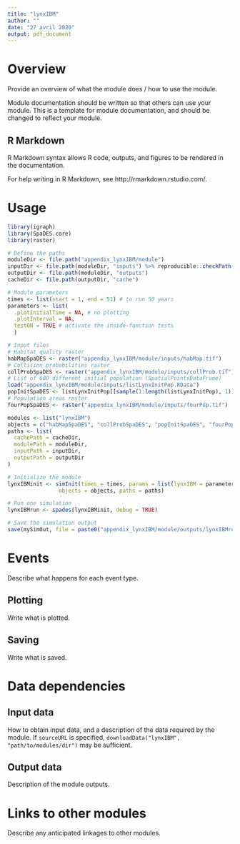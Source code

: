 ```yaml
---
title: "lynxIBM"
author: ""
date: "27 avril 2020"
output: pdf_document
---
```


# Overview

Provide an overview of what the module does / how to use the module.

Module documentation should be written so that others can use your module.
This is a template for module documentation, and should be changed to reflect your module.

## R Markdown

R Markdown syntax allows R code, outputs, and figures to be rendered in the documentation.

For help writing in R Markdown, see http://rmarkdown.rstudio.com/.

# Usage

```r
library(igraph)
library(SpaDES.core)
library(raster)

# Define the paths
moduleDir <- file.path("appendix_lynxIBM/module")
inputDir <- file.path(moduleDir, "inputs") %>% reproducible::checkPath(create = TRUE)
outputDir <- file.path(moduleDir, "outputs")
cacheDir <- file.path(outputDir, "cache")

# Module parameters
times <- list(start = 1, end = 51) # to run 50 years
parameters <- list(
  .plotInitialTime = NA, # no plotting
  .plotInterval = NA,
  testON = TRUE # activate the inside-function tests 
  )

# Input files
# Habitat quality raster
habMapSpaDES <- raster("appendix_lynxIBM/module/inputs/habMap.tif")
# Collision probabilities raster
collProbSpaDES <- raster("appendix_lynxIBM/module/inputs/collProb.tif") 
# List of 600 different initial population (SpatialPointsDataFrame)
load("appendix_lynxIBM/module/inputs/listLynxInitPop.RData") 
popInitSpaDES <- listLynxInitPop[[sample(1:length(listLynxInitPop), 1)]] # sample one initial population
# Population areas raster
fourPopSpaDES <- raster("appendix_lynxIBM/module/inputs/fourPop.tif") 

modules <- list("lynxIBM")
objects = c("habMapSpaDES", "collProbSpaDES", "popInitSpaDES", "fourPopSpaDES")
paths <- list(
  cachePath = cacheDir,
  modulePath = moduleDir,
  inputPath = inputDir,
  outputPath = outputDir
)

# Initialize the module
lynxIBMinit <- simInit(times = times, params = list(lynxIBM = parameters), modules = modules,
                objects = objects, paths = paths)

# Run one simulation
lynxIBMrun <- spades(lynxIBMinit, debug = TRUE)

# Save the simulation output
save(mySimOut, file = paste0("appendix_lynxIBM/module/outputs/lynxIBMrun_", sample(1:100000,1), ".RData"))

```

# Events

Describe what happens for each event type.

## Plotting

Write what is plotted.

## Saving

Write what is saved.

# Data dependencies

## Input data

How to obtain input data, and a description of the data required by the module.
If `sourceURL` is specified, `downloadData("lynxIBM", "path/to/modules/dir")` may be sufficient.

## Output data

Description of the module outputs.

# Links to other modules

Describe any anticipated linkages to other modules.
